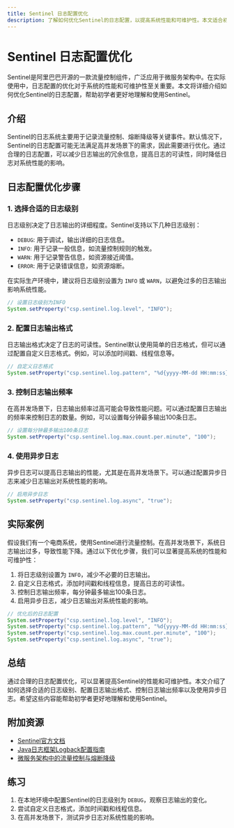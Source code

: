 ```yaml
---
title: Sentinel 日志配置优化
description: 了解如何优化Sentinel的日志配置，以提高系统性能和可维护性。本文适合初学者，包含详细的步骤、代码示例和实际案例。
---
```


# Sentinel 日志配置优化

Sentinel是阿里巴巴开源的一款流量控制组件，广泛应用于微服务架构中。在实际使用中，日志配置的优化对于系统的性能和可维护性至关重要。本文将详细介绍如何优化Sentinel的日志配置，帮助初学者更好地理解和使用Sentinel。

## 介绍

Sentinel的日志系统主要用于记录流量控制、熔断降级等关键事件。默认情况下，Sentinel的日志配置可能无法满足高并发场景下的需求，因此需要进行优化。通过合理的日志配置，可以减少日志输出的冗余信息，提高日志的可读性，同时降低日志对系统性能的影响。

## 日志配置优化步骤

### 1. 选择合适的日志级别

日志级别决定了日志输出的详细程度。Sentinel支持以下几种日志级别：

- `DEBUG`: 用于调试，输出详细的日志信息。
- `INFO`: 用于记录一般信息，如流量控制规则的触发。
- `WARN`: 用于记录警告信息，如资源接近阈值。
- `ERROR`: 用于记录错误信息，如资源熔断。

在实际生产环境中，建议将日志级别设置为 `INFO` 或 `WARN`，以避免过多的日志输出影响系统性能。

```java
// 设置日志级别为INFO
System.setProperty("csp.sentinel.log.level", "INFO");
```

### 2. 配置日志输出格式

日志输出格式决定了日志的可读性。Sentinel默认使用简单的日志格式，但可以通过配置自定义日志格式。例如，可以添加时间戳、线程信息等。

```java
// 自定义日志格式
System.setProperty("csp.sentinel.log.pattern", "%d{yyyy-MM-dd HH:mm:ss} %-5p [%t] %c{1}:%L - %m%n");
```

### 3. 控制日志输出频率

在高并发场景下，日志输出频率过高可能会导致性能问题。可以通过配置日志输出的频率来控制日志的数量。例如，可以设置每分钟最多输出100条日志。

```java
// 设置每分钟最多输出100条日志
System.setProperty("csp.sentinel.log.max.count.per.minute", "100");
```

### 4. 使用异步日志

异步日志可以提高日志输出的性能，尤其是在高并发场景下。可以通过配置异步日志来减少日志输出对系统性能的影响。

```java
// 启用异步日志
System.setProperty("csp.sentinel.log.async", "true");
```

## 实际案例

假设我们有一个电商系统，使用Sentinel进行流量控制。在高并发场景下，系统日志输出过多，导致性能下降。通过以下优化步骤，我们可以显著提高系统的性能和可维护性：

1. 将日志级别设置为 `INFO`，减少不必要的日志输出。
2. 自定义日志格式，添加时间戳和线程信息，提高日志的可读性。
3. 控制日志输出频率，每分钟最多输出100条日志。
4. 启用异步日志，减少日志输出对系统性能的影响。

```java
// 优化后的日志配置
System.setProperty("csp.sentinel.log.level", "INFO");
System.setProperty("csp.sentinel.log.pattern", "%d{yyyy-MM-dd HH:mm:ss} %-5p [%t] %c{1}:%L - %m%n");
System.setProperty("csp.sentinel.log.max.count.per.minute", "100");
System.setProperty("csp.sentinel.log.async", "true");
```

## 总结

通过合理的日志配置优化，可以显著提高Sentinel的性能和可维护性。本文介绍了如何选择合适的日志级别、配置日志输出格式、控制日志输出频率以及使用异步日志。希望这些内容能帮助初学者更好地理解和使用Sentinel。

## 附加资源

- [Sentinel官方文档](https://sentinelguard.io/)
- [Java日志框架Logback配置指南](https://logback.qos.ch/manual/configuration.html)
- [微服务架构中的流量控制与熔断降级](https://microservices.io/patterns/reliability/circuit-breaker.html)

## 练习

1. 在本地环境中配置Sentinel的日志级别为 `DEBUG`，观察日志输出的变化。
2. 尝试自定义日志格式，添加时间戳和线程信息。
3. 在高并发场景下，测试异步日志对系统性能的影响。
